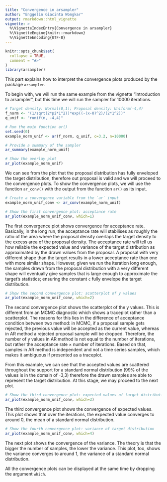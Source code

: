 ```yaml
---
title: "Convergence in arsampler"
author: "Enggelin Giacinta Wongkar"
output: rmarkdown::html_vignette
vignette: >
  %\VignetteIndexEntry{Convergence in arsampler}
  %\VignetteEngine{knitr::rmarkdown}
  %\VignetteEncoding{UTF-8}
---
```


```r
knitr::opts_chunk$set(
  collapse = TRUE,
  comment = "#>"
)
library(arsampler)
```

This part explains how to interpret the convergence plots produced by the package `arsampler`.

To begin with, we will run the same example from the vignette "Introduction to arsampler", but this time we will run the sampler for 10000 iterations.

```r
# Target density: Normal(0,1); Proposal density: Uniform(-4,4)
f_norm <- "(1/sqrt(2*pi*1^2))*exp((-(x-0)^2)/(2*1^2))"
q_unif <- "runif(n, -4,4)"

# Run the main function ar()
set.seed(0)
example_norm_unif <- ar(f_norm, q_unif, c=3.2, n=10000)
```

```r
# Provide a summary of the sampler
ar_summary(example_norm_unif)
```

```r
# Show the overlay plot
ar_plot(example_norm_unif)
```


We can see from the plot that the proposal distribution has fully enveloped the target distribution, therefore out proposal is valid and we will proceed to the convergence plots. To show the convergence plots, we will use the function `ar_conv()` with the output from the function `ar()` as its input.

```r
# Create a convergence variable from the `ar` input
example_norm_unif_conv <- ar_conv(example_norm_unif)
```

```r
# Show the first convergence plot: acceptance rate
ar_plot(example_norm_unif_conv, which=1)
```

The first convergence plot shows convergence for acceptance rate. Basically, in the long run, the acceptance rate will stabilises as roughly the ratio of the area where the proposal density overlaps the target density to the excess area of the proposal density. The acceptance rate will tell us how reliable the expected value and variance of the target distribution as approximated by the drawn values from the proposal. A proposal with very different shape than the target results in a lower acceptance rate than one with more similar shape. However, given we run the iteration long enough, the samples drawn from the proposal distribution with a very different shape will eventually give samples that is large enough to approximate the target's statistics; ensuring the constant `c` fully envelope the target distribution.

```r
# Show the second convergence plot: scatterplot of y values
ar_plot(example_norm_unif_conv, which=2)
```

The second convergence plot shows the scatterplot of the y values. This is different from an MCMC diagnostic which shows a traceplot rather than a scatterplot. The reasons for this lies in the difference of acceptance condition between two method: in MCMC, if a proposal sample gets rejected, the previous value will be accepted as the current value, whereas in AR method a rejected proposal sample will be dropped. Therefore, the number of y values in AR method is not equal to the number of iterations, but rather the acceptance rate $\times$ number of iterations. Based on that, samples in AR method is independent and not a time series samples, which makes it ambiguous if presented as a traceplot.

From this example, we can see that the accepted values are scattered throughout the support for a standard normal distribution (99% of the values is in the domain of -3,3) therefore the drawn samples are able to represent the target distribution. At this stage, we may proceed to the next plot.

```r
# Show the third convergence plot: expected values of target distribution
ar_plot(example_norm_unif_conv, which=3)
```

The third convergence plot shows the convergence of expected values. This plot shows that over the iterations, the expected value converges to around 0, the mean of a standard normal distribution.

```r
# Show the fourth convergence plot: variance of target distribution
ar_plot(example_norm_unif_conv, which=4)
```

The next plot shows the convergence of the variance. The theory is that the bigger the number of samples, the lower the variance. This plot, too, shows the variance converges to around 1, the variance of a standard normal distribution.

All the convergence plots can be displayed at the same time by dropping the argument `which`.
